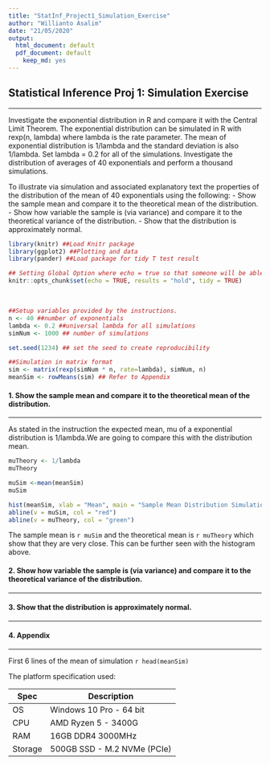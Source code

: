 ```yaml
---
title: "StatInf_Project1_Simulation_Exercise"
author: "Willianto Asalim"
date: "21/05/2020"
output:
  html_document: default
  pdf_document: default
    keep_md: yes
---
```




##  Statistical Inference Proj 1: Simulation Exercise
***

Investigate the exponential distribution in R and compare it with the Central Limit Theorem. The exponential distribution can be simulated in R with rexp(n, lambda) where lambda is the rate parameter. The mean of exponential distribution is 1/lambda and the standard deviation is also 1/lambda. Set lambda = 0.2 for all of the simulations.  Investigate the distribution of averages of 40 exponentials and perform a thousand simulations.

To illustrate via simulation and associated explanatory text the properties of the distribution of the mean of 40 exponentials using the following:
- Show the sample mean and compare it to the theoretical mean of the distribution.
- Show how variable the sample is (via variance) and compare it to the theoretical variance of the distribution.
- Show that the distribution is approximately normal.


```r
library(knitr) ##Load Knitr package
library(ggplot2) ##Plotting and data
library(pander) ##Load package for tidy T test result
```

```r
## Setting Global Option where echo = true so that someone will be able to read the code and results.
knitr::opts_chunk$set(echo = TRUE, results = "hold", tidy = TRUE)
```
<br />


```r
##Setup variables provided by the instructions.
n <- 40 ##number of exponentials
lambda <- 0.2 ##universal lambda for all simulations
simNum <- 1000 ## number of simulations

set.seed(1234) ## set the seed to create reproducibility

##Simulation in matrix format
sim <- matrix(rexp(simNum * n, rate=lambda), simNum, n)
meanSim <- rowMeans(sim) ## Refer to Appendix
```


#### 1. Show the sample mean and compare it to the theoretical mean of the distribution.
***
As stated in the instruction the expected mean, mu of a exponential distribution is 1/lambda.We are going to compare this with the distribution mean.

```r
muTheory <- 1/lambda
muTheory
```


```r
muSim <-mean(meanSim)
muSim
```

```r
hist(meanSim, xlab = "Mean", main = "Sample Mean Distribution Simulation")
abline(v = muSim, col = "red")
abline(v = muTheory, col = "green")
```

The sample mean is `r muSim` and the theoretical mean is `r muTheory` which show that they are very close. This can be further seen with the histogram above.

#### 2. Show how variable the sample is (via variance) and compare it to the theoretical variance of the distribution.
***


#### 3. Show that the distribution is approximately normal.
***


#### 4. Appendix
***

First 6 lines of the mean of simulation
`r head(meanSim)`

The platform specification used:

Spec    | Description
------- | -----------------------
OS      | Windows 10 Pro - 64 bit
CPU     | AMD Ryzen 5 - 3400G
RAM     | 16GB DDR4 3000MHz
Storage | 500GB SSD - M.2 NVMe (PCIe) 

